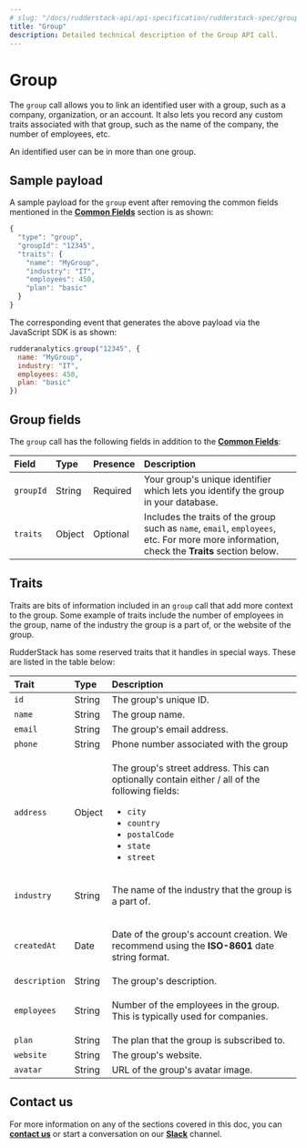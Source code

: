 ```yaml
---
# slug: "/docs/rudderstack-api/api-specification/rudderstack-spec/group"
title: "Group"
description: Detailed technical description of the Group API call.
---
```


# Group

The `group` call allows you to link an identified user with a group, such as a company, organization, or an account. It also lets you record any custom traits associated with that group, such as the name of the company, the number of employees, etc.

<div class="infoBlock">

An identified user can be in more than one group.

</div>

## Sample payload

A sample payload for the `group` event after removing the common fields mentioned in the [**Common Fields**](https://rudderstack.com/docs/rudderstack-api/api-specification/rudderstack-spec/common-fields/) section is as shown:

```javascript
{
  "type": "group",
  "groupId": "12345",
  "traits": {
    "name": "MyGroup",
    "industry": "IT",
    "employees": 450,
    "plan": "basic"
  }
}
```

The corresponding event that generates the above payload via the JavaScript SDK is as shown:

```javascript
rudderanalytics.group("12345", {
  name: "MyGroup",
  industry: "IT",
  employees: 450,
  plan: "basic"
})
```

## Group fields

The `group` call has the following fields in addition to the [**Common Fields**](common-fields/):

| **Field** | **Type** | **Presence** | **Description**                                                                                                                            |
| :-------- | :------- | :----------- | :----------------------------------------------------------------------------------------------------------------------------------------- |
| `groupId` | String   | Required     | Your group's unique identifier which lets you identify the group in your database.                                                         |
| `traits`  | Object   | Optional     | Includes the traits of the group such as `name`, `email`, `employees`, etc. For more more information, check the **Traits** section below. |

## Traits

Traits are bits of information included in an `group` call that add more context to the group. Some example of traits include the number of employees in the group, name of the industry the group is a part of, or the website of the group.

RudderStack has some reserved traits that it handles in special ways. These are listed in the table below:

<table>
  <thead>
    <tr>
      <th style="text-align:left">
        <b>Trait</b>
      </th>
      <th style="text-align:left">
        <b>Type</b>
      </th>
      <th style="text-align:left">
        <b>Description</b>
      </th>
    </tr>
  </thead>
  <tbody>
    <tr>
      <td style="text-align:left">
        <code class="inline-code">id</code>
      </td>
      <td style="text-align:left">String</td>
      <td style="text-align:left">The group&apos;s unique ID.</td>
    </tr>
    <tr>
      <td style="text-align:left">
        <code class="inline-code">name</code>
      </td>
      <td style="text-align:left">String</td>
      <td style="text-align:left">The group name.</td>
    </tr>
    <tr>
      <td style="text-align:left">
        <code class="inline-code">email</code>
      </td>
      <td style="text-align:left">String</td>
      <td style="text-align:left">The group&apos;s email address.</td>
    </tr>
    <tr>
      <td style="text-align:left">
        <code class="inline-code">phone</code>
      </td>
      <td style="text-align:left">String</td>
      <td style="text-align:left">Phone number associated with the group</td>
    </tr>
    <tr>
      <td style="text-align:left">
        <code class="inline-code">address</code>
      </td>
      <td style="text-align:left">Object</td>
      <td style="text-align:left">
        <p>The group&apos;s street address. This can optionally contain either / all of the following fields:</p>
        <ul>
          <li>
            <code class="inline-code">city</code>
          </li>
          <li>
            <code class="inline-code">country</code>
          </li>
          <li>
            <code class="inline-code">postalCode</code>
          </li>
          <li>
            <code class="inline-code">state</code>
          </li>
          <li>
            <code class="inline-code">street</code>
          </li>
        </ul>
      </td>
    </tr>
    <tr>
      <td style="text-align:left">
        <code class="inline-code">industry</code>
      </td>
      <td style="text-align:left">String</td>
      <td style="text-align:left">
        <p>The name of the industry that the group is a part of.</p>
      </td>
    </tr>
    <tr>
      <td style="text-align:left">
        <code class="inline-code">createdAt</code>
      </td>
      <td style="text-align:left">Date</td>
      <td style="text-align:left">
        <p>Date of the group&apos;s account creation. We recommend using the <b>ISO-8601</b> date string format.</p>
      </td>
    </tr>
    <tr>
      <td style="text-align:left">
        <code class="inline-code">description</code>
      </td>
      <td style="text-align:left">String</td>
      <td style="text-align:left">The group&apos;s description.</td>
    </tr>
    <tr>
      <td style="text-align:left">
        <code class="inline-code">employees</code>
      </td>
      <td style="text-align:left">String</td>
      <td style="text-align:left">
        <p>Number of the employees in the group. This is typically used for companies.</p>
      </td>
    </tr>
    <tr>
      <td style="text-align:left">
        <code class="inline-code">plan</code>
      </td>
      <td style="text-align:left">String</td>
      <td style="text-align:left">The plan that the group is subscribed to.</td>
    </tr>
    <tr>
      <td style="text-align:left">
        <code class="inline-code">website</code>
      </td>
      <td style="text-align:left">String</td>
      <td style="text-align:left">The group&apos;s website.</td>
    </tr>
    <tr>
      <td style="text-align:left">
        <code class="inline-code">avatar</code>
      </td>
      <td style="text-align:left">String</td>
      <td style="text-align:left">URL of the group&apos;s avatar image.</td>
    </tr>
  </tbody>
</table>

## Contact us

For more information on any of the sections covered in this doc, you can [**contact us**](mailto:%20docs@rudderstack.com) or start a conversation on our [**Slack**](https://rudderstack.com/join-rudderstack-slack-community) channel.
